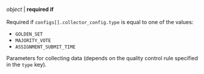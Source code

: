 _object_ \| **required if**<br/><br/>Required if `configs[].collector_config.type` is equal to one of the values:

- `GOLDEN_SET`
- `MAJORITY_VOTE`
- `ASSIGNMENT_SUBMIT_TIME`

Parameters for collecting data (depends on the quality control rule specified in the `type` key).